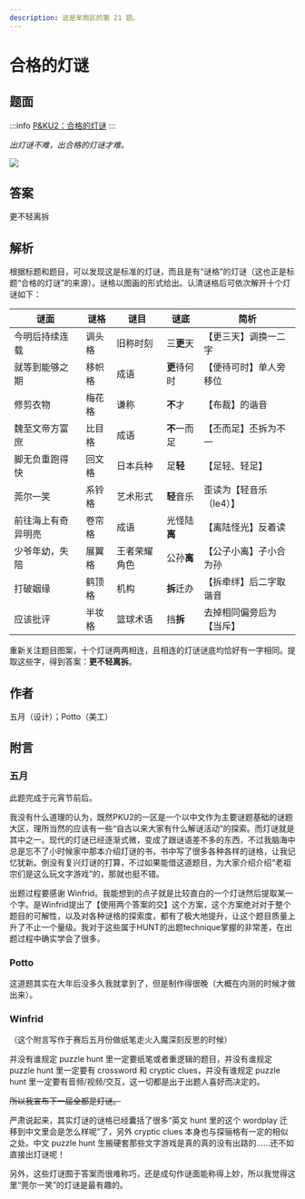 ```yaml
---
description: 这是芈雨区的第 21 题。
---
```


# 合格的灯谜

## 题面

:::info
[P\&KU2：合格的灯谜](https://pnku2.pkupuzzle.art/#/game/miyu/prob_21)
:::

_出灯谜不难，出合格的灯谜才难。_

![](./21-he-ge-de-deng-mi.assets/image_1.webp)

## 答案

更不轻离拆

## 解析

根据标题和题目，可以发现这是标准的灯谜，而且是有“谜格”的灯谜（这也正是标题“合格的灯谜”的来源）。谜格以图画的形式给出。认清谜格后可依次解开十个灯谜如下：

| 谜面               | 谜格   | 谜目         | 谜底         | 简析                     |
| ------------------ | ------ | ------------ | ------------ | ------------------------ |
| 今明后持续连载     | 调头格 | 旧称时刻     | 三**更**天   | 【更三天】调换一二字     |
| 就等到能够之期     | 移帜格 | 成语         | **更**待何时 | 【便待可时】单人旁移位   |
| 修剪衣物           | 梅花格 | 谦称         | **不**才     | 【布裁】的谐音           |
| 魏至文帝方富庶     | 比目格 | 成语         | **不**一而足 | 【丕而足】丕拆为不一     |
| 脚无负重跑得快     | 回文格 | 日本兵种     | 足**轻**     | 【足轻、轻足】           |
| 莞尔一笑           | 系铃格 | 艺术形式     | **轻**音乐   | 歪读为【轻音乐（le4）】  |
| 前往海上有奇异明亮 | 卷帘格 | 成语         | 光怪陆**离** | 【离陆怪光】反着读       |
| 少爷年幼，失陪     | 展翼格 | 王者荣耀角色 | 公孙**离**   | 【公子小离】子小合为孙   |
| 打破姻缘           | 鹤顶格 | 机构         | **拆**迁办   | 【拆牵绊】后二字取谐音   |
| 应该批评           | 半妆格 | 篮球术语     | 挡**拆**     | 去掉相同偏旁后为【当斥】 |

重新关注题目图案，十个灯谜两两相连，且相连的灯谜谜底均恰好有一字相同。提取这些字，得到答案：**更不轻离拆**。

## 作者

五月（设计）；Potto（美工）

## 附言

### 五月

此题完成于元宵节前后。

我没有什么道理的认为，既然PKU2的一区是一个以中文作为主要谜题基础的谜题大区，理所当然的应该有一些“自古以来大家有什么解谜活动”的探索。而灯谜就是其中之一。现代的灯谜已经逐渐式微，变成了跟谜语差不多的东西，不过我脑海中总是忘不了小时候家中那本介绍灯谜的书，书中写了很多各种各样的谜格，让我记忆犹新。倒没有复兴灯谜的打算，不过如果能借这道题目，为大家介绍介绍“老祖宗们是这么玩文字游戏”的，那就也挺不错。

出题过程要感谢 Winfrid。我能想到的点子就是比较直白的一个灯谜然后提取某一个字。是Winfrid提出了【使用两个答案的交】这个方案，这个方案绝对对于整个题目的可解性，以及对各种谜格的探索度，都有了极大地提升，让这个题目质量上升了不止一个量级。我对于这些属于HUNT的出题technique掌握的非常差，在出题过程中确实学会了很多。

### Potto

这道题其实在大年后没多久我就拿到了，但是制作得很晚（大概在内测的时候才做出来）。

### Winfrid

（这个附言写作于赛后五月份做纸笔走火入魔深刻反思的时候）

并没有谁规定 puzzle hunt 里一定要纸笔或者重逻辑的题目，并没有谁规定 puzzle hunt 里一定要有 crossword 和 cryptic clues，并没有谁规定 puzzle hunt 里一定要有音频/视频/交互，这一切都是出于出题人喜好而决定的。

~~所以我宣布下一届全都是灯谜。~~

严肃说起来，其实灯谜的谜格已经囊括了很多“英文 hunt 里的这个 wordplay 迁移到中文里会是怎么样呢”了，另外 cryptic clues 本身也与探骊格有一定的相似之处。中文 puzzle hunt 生搬硬套那些文字游戏是真的真的没有出路的……还不如直接出灯谜呢！

另外，这些灯谜囿于答案而很难称巧，还是成句作谜面能称得上妙，所以我觉得这里“莞尔一笑”的灯谜是最有趣的。
